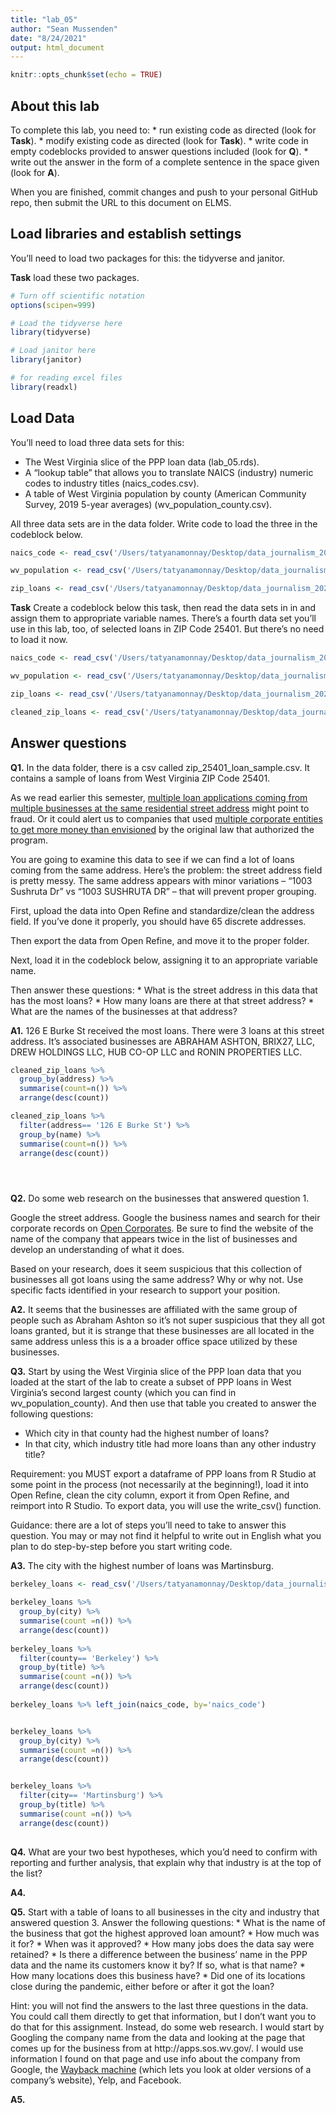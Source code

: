 ```yaml
---
title: "lab_05"
author: "Sean Mussenden"
date: "8/24/2021"
output: html_document
---
```


```r
knitr::opts_chunk$set(echo = TRUE)
```

## About this lab

To complete this lab, you need to:
* run existing code as directed (look for **Task**).
* modify existing code as directed (look for **Task**).
* write code in empty codeblocks provided to answer questions included (look for **Q**).
* write out the answer in the form of a complete sentence in the space given (look for **A**).

When you are finished, commit changes and push to your personal GitHub repo, then submit the URL to this document on ELMS.

## Load libraries and establish settings

You'll need to load two packages for this: the tidyverse and janitor.

**Task** load these two packages.

```r
# Turn off scientific notation
options(scipen=999)

# Load the tidyverse here
library(tidyverse)

# Load janitor here
library(janitor)

# for reading excel files
library(readxl) 


```

## Load Data

You'll need to load three data sets for this:

* The West Virginia slice of the PPP loan data (lab_05.rds).
* A "lookup table" that allows you to translate NAICS (industry) numeric codes to industry titles (naics_codes.csv).
* A table of West Virginia population by county (American Community Survey, 2019 5-year averages) (wv_population_county.csv).

All three data sets are in the data folder.  Write code to load the three in the codeblock below.

```r

naics_code <- read_csv('/Users/tatyanamonnay/Desktop/data_journalism_2021_fall/labs/lab_05/naics_codes.csv')

wv_population <- read_csv('/Users/tatyanamonnay/Desktop/data_journalism_2021_fall/labs/lab_05/wv_population_county.csv')

zip_loans <- read_csv('/Users/tatyanamonnay/Desktop/data_journalism_2021_fall/labs/lab_05/zip_25401_loan_sample.csv')


```


**Task** Create a codeblock below this task, then read the data sets in in and assign them to appropriate variable names. There's a fourth data set you'll use in this lab, too, of selected loans in ZIP Code 25401. But there's no need to load it now.

```r
naics_code <- read_csv('/Users/tatyanamonnay/Desktop/data_journalism_2021_fall/labs/lab_05/naics_codes.csv')

wv_population <- read_csv('/Users/tatyanamonnay/Desktop/data_journalism_2021_fall/labs/lab_05/wv_population_county.csv')

zip_loans <- read_csv('/Users/tatyanamonnay/Desktop/data_journalism_2021_fall/labs/lab_05/zip_25401_loan_sample.csv')

cleaned_zip_loans <- read_csv('/Users/tatyanamonnay/Desktop/data_journalism_2021_fall/labs/lab_05/cleaned_zip_25401_loan_sample-csv.csv')

```


## Answer questions

**Q1.** In the data folder, there is a csv called zip_25401_loan_sample.csv.  It contains a sample of loans from West Virginia ZIP Code 25401. 

As we read earlier this semester, [multiple loan applications coming from multiple businesses at the same residential street address](https://www.nytimes.com/2021/08/17/business/ppp-fraud-covid.html) might point to fraud. Or it could alert us to companies that used [multiple corporate entities to get more money than envisioned](https://www.propublica.org/article/different-names-same-address-how-big-businesses-got-government-loans-meant-for-small-businesses) by the original law that authorized the program.   

You are going to examine this data to see if we can find a lot of loans coming from the same address.  Here's the problem: the street address field is pretty messy.  The same address appears with minor variations --  "1003 Sushruta Dr" vs "1003 SUSHRUTA DR" -- that will prevent proper grouping. 

First, upload the data into Open Refine and standardize/clean the address field. If you've done it properly, you should have 65 discrete addresses. 

Then export the data from Open Refine, and move it to the proper folder. 

Next, load it in the codeblock below, assigning it to an appropriate variable name. 

Then answer these questions:
* What is the street address in this data that has the most loans?
* How many loans are there at that street address?
* What are the names of the businesses at that address?

**A1.**  126 E Burke St received the most loans. There were 3 loans at this street address. It's associated businesses are ABRAHAM ASHTON, BRIX27, LLC, DREW HOLDINGS LLC, HUB CO-OP LLC and RONIN PROPERTIES LLC. 

```r

cleaned_zip_loans %>% 
  group_by(address) %>%
  summarise(count=n()) %>%
  arrange(desc(count))

cleaned_zip_loans %>%
  filter(address== '126 E Burke St') %>%
  group_by(name) %>%
  summarise(count=n()) %>%
  arrange(desc(count))





```

**Q2.** Do some web research on the businesses that answered question 1.  

Google the street address.  Google the business names and search for their corporate records on [Open Corporates](https://opencorporates.com/). Be sure to find the website of the name of the company that appears twice in the list of businesses and develop an understanding of what it does. 

Based on your research, does it seem suspicious that this collection of businesses all got loans using the same address? Why or why not. Use specific facts identified in your research to support your position. 

**A2.** It seems that the businesses are affiliated with the same group of people such as Abraham Ashton so it's not super suspicious that they all got loans granted, but it is strange that these businesses are all located in the same address unless this is a a broader office space utilized by these businesses. 

**Q3.** Start by using the West Virginia slice of the PPP loan data that you loaded at the start of the lab to create a subset of PPP loans in West Virginia's second largest county (which you can find in wv_population_county). And then use that table you created to answer the following questions:

* Which city in that county had the highest number of loans? 
* In that city, which industry title had more loans than any other industry title? 

Requirement: you MUST export a dataframe of PPP loans from R Studio at some point in the process (not necessarily at the beginning!), load it into Open Refine, clean the city column, export it from Open Refine, and reimport into R Studio. To export data, you will use the write_csv() function.

Guidance: there are a lot of steps you'll need to take to answer this question. You may or may not find it helpful to write out in English what you plan to do step-by-step before you start writing code.   

**A3.** The city with the highest number of loans was Martinsburg. 

```r


berkeley_loans <- read_csv('/Users/tatyanamonnay/Desktop/data_journalism_2021_fall/labs/lab_05/cleaned_city_ppp_loans.csv')

berkeley_loans %>%
  group_by(city) %>%
  summarise(count =n()) %>%
  arrange(desc(count))
                            
berkeley_loans %>%
  filter(county== 'Berkeley') %>%
  group_by(title) %>%
  summarise(count =n()) %>%
  arrange(desc(count)) 
                  
berkeley_loans %>% left_join(naics_code, by='naics_code') 


berkeley_loans %>%
  group_by(city) %>%
  summarise(count =n()) %>%
  arrange(desc(count))


berkeley_loans %>%
  filter(city== 'Martinsburg') %>%
  group_by(title) %>%
  summarise(count =n()) %>%
  arrange(desc(count))
  

```

**Q4.** What are your two best hypotheses, which you'd need to confirm with reporting and further analysis, that explain why that industry is at the top of the list?

**A4.** 

**Q5.** Start with a table of loans to all businesses in the city and industry that answered question 3. Answer the following questions:
* What is the name of the business that got the highest approved loan amount? 
* How much was it for?
* When was it approved?
* How many jobs does the data say were retained?
* Is there a difference between the business' name in the PPP data and the name its customers know it by? If so, what is that name?
* How many locations does this business have? 
* Did one of its locations close during the pandemic, either before or after it got the loan?

Hint: you will not find the answers to the last three questions in the data.  You could call them directly to get that information, but I don't want you to do that for this assignment.  Instead, do some web research. I would start by Googling the company name from the data and looking at the page that comes up for the business from at http://apps.sos.wv.gov/. I would use information I found on that page and use info about the company from Google, the [Wayback machine](https://archive.org/web/) (which lets you look at older versions of a company's website), Yelp, and Facebook. 

**A5.**
